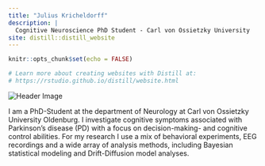 ```yaml
---
title: "Julius Kricheldorff"
description: |
  Cognitive Neuroscience PhD Student - Carl von Ossietzky University
site: distill::distill_website
---
```


```r
knitr::opts_chunk$set(echo = FALSE)

# Learn more about creating websites with Distill at:
# https://rstudio.github.io/distill/website.html

```

<img id="header-image" src="profile.jpg" alt="Header Image">

I am a PhD-Student at the department of Neurology at Carl von Ossietzky University Oldenburg. I investigate cognitive symptoms associated with Parkinson's disease (PD) with a focus on decision-making- and cognitive control abilities.  For my research I use a mix of  behavioral experiments, EEG recordings and a wide array of analysis methods, including Bayesian statistical modeling and Drift-Diffusion model analyses.
